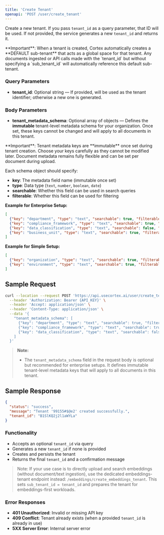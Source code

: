 ```yaml
---
title: 'Create Tenant'
openapi: 'POST /user/create_tenant'
---
```


Create a new tenant. If you pass `tenant_id` as a query parameter, that ID will be used. If not provided, the service generates a new `tenant_id` and returns it.

<Note>
**Important**: When a tenant is created, Cortex automatically creates a **DEFAULT sub-tenant** that acts as a global space for that tenant. Any documents ingested or API calls made with the `tenant_id` but without specifying a `sub_tenant_id` will automatically reference this default sub-tenant.
</Note>

### Query Parameters
- **tenant_id**: Optional string — If provided, will be used as the tenant identifier; otherwise a new one is generated.

### Body Parameters
- **tenant_metadata_schema**: Optional array of objects — Defines the **immutable** tenant-level metadata schema for your organization. Once set, these keys cannot be changed and will apply to all documents in this tenant.

<Warning>
**Important**: Tenant metadata keys are **immutable** once set during tenant creation. Choose your keys carefully as they cannot be modified later. Document metadata remains fully flexible and can be set per document during upload.
</Warning>

Each schema object should specify:
- **key**: The metadata field name (immutable once set)
- **type**: Data type (`text`, `number`, `boolean`, `date`)
- **searchable**: Whether this field can be used in search queries
- **filterable**: Whether this field can be used for filtering

**Example for Enterprise Setup:**
```json
[
  {"key": "department", "type": "text", "searchable": true, "filterable": true},
  {"key": "compliance_framework", "type": "text", "searchable": true, "filterable": true},
  {"key": "data_classification", "type": "text", "searchable": false, "filterable": true},
  {"key": "business_unit", "type": "text", "searchable": true, "filterable": true}
]
```

**Example for Simple Setup:**
```json
[
  {"key": "organization", "type": "text", "searchable": true, "filterable": true},
  {"key": "environment", "type": "text", "searchable": true, "filterable": true}
]
```

## Sample Request

```bash
curl --location --request POST 'https://api.usecortex.ai/user/create_tenant?tenant_id=acme_corp_2024' \
  --header 'Authorization: Bearer {API_KEY}' \
  --header 'Accept: application/json' \
  --header 'Content-Type: application/json' \
  --data '{
    "tenant_metadata_schema": [
      {"key": "department", "type": "text", "searchable": true, "filterable": true},
      {"key": "compliance_framework", "type": "text", "searchable": true, "filterable": true},
      {"key": "data_classification", "type": "text", "searchable": false, "filterable": true}
    ]
  }'
```

> **Note:**
> - The `tenant_metadata_schema` field in the request body is optional but recommended for enterprise setups. It defines immutable tenant-level metadata keys that will apply to all documents in this tenant.

## Sample Response

```json
{
  "status": "success",
  "message": "Tenant '99155#$@e2' created successfully.",
  "tenant_id": "B1SlKQ2j2l1aWYLa"
}
```

### Functionality
- Accepts an optional `tenant_id` via query
- Generates a new `tenant_id` if none is provided
- Creates and persists the tenant
- Returns the final `tenant_id` and a confirmation message

> Note: If your use case is to directly upload and search embeddings (without document/text ingestion), use the dedicated embeddings-tenant endpoint instead: `/embeddings/create_embeddings_tenant`. This sets `sub_tenant_id = tenant_id` and prepares the tenant for embeddings-first workloads.

### Error Responses
- **401 Unauthorized**: Invalid or missing API key
- **409 Conflict**: Tenant already exists (when a provided `tenant_id` is already in use)
- **5XX Server Error**: Internal server error
